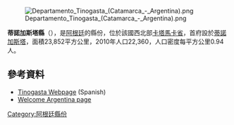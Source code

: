 [[Image:Departamento_Tinogasta_(Catamarca_-_Argentina).png|right]]

{{coord|28|4|S|67|34|W|display=title}}

'''蒂諾加斯塔縣'''（{{lang-es|Departamento Tinogasta}}），是[[阿根廷|阿根廷]]的縣份，位於該國西北部[[卡塔馬卡省|卡塔馬卡省]]，首府設於[[蒂諾加斯塔|蒂諾加斯塔]]，面積23,852平方公里，2010年人口22,360，人口密度每平方公里0.94人。

==參考資料==
*[https://web.archive.org/web/20060221194741/http://www.camsencat.gov.ar/tinogas.html Tinogasta Webpage] (Spanish)
*[http://www.welcomeargentina.com/tinogasta/index_i.html Welcome Argentina page] {{Wayback|url=http://www.welcomeargentina.com/tinogasta/index_i.html |date=20210126112716 }}

{{Argentina-geo-stub}}
[[Category:阿根廷縣份|Category:阿根廷縣份]]